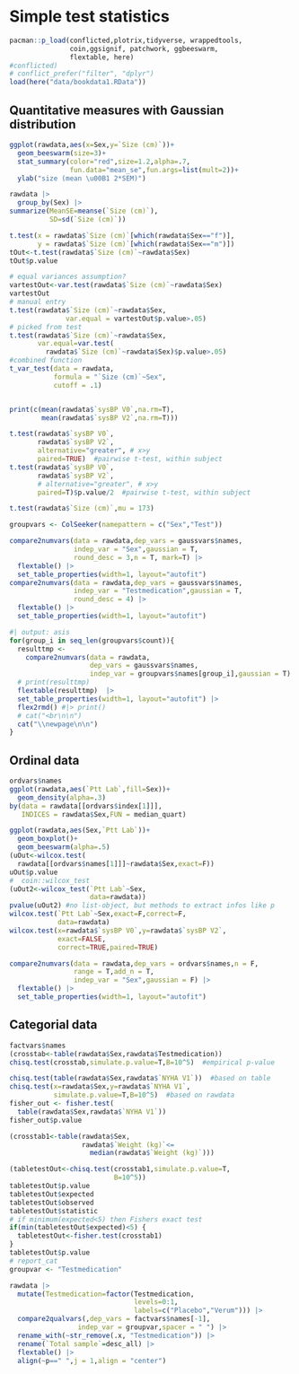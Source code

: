 # Simple test statistics

```r
pacman::p_load(conflicted,plotrix,tidyverse, wrappedtools,
               coin,ggsignif, patchwork, ggbeeswarm,
               flextable, here)
#conflicted)
# conflict_prefer("filter", "dplyr")
load(here("data/bookdata1.RData"))

```

## Quantitative measures with Gaussian distribution

```r
ggplot(rawdata,aes(x=Sex,y=`Size (cm)`))+
  geom_beeswarm(size=3)+
  stat_summary(color="red",size=1.2,alpha=.7, 
               fun.data="mean_se",fun.args=list(mult=2))+
  ylab("size (mean \u00B1 2*SEM)")

rawdata |> 
  group_by(Sex) |> 
summarize(MeanSE=meanse(`Size (cm)`),
          SD=sd(`Size (cm)`))

t.test(x = rawdata$`Size (cm)`[which(rawdata$Sex=="f")],
       y = rawdata$`Size (cm)`[which(rawdata$Sex=="m")])
tOut<-t.test(rawdata$`Size (cm)`~rawdata$Sex)
tOut$p.value

# equal variances assumption?
vartestOut<-var.test(rawdata$`Size (cm)`~rawdata$Sex)
vartestOut
# manual entry
t.test(rawdata$`Size (cm)`~rawdata$Sex,
              var.equal = vartestOut$p.value>.05)
# picked from test
t.test(rawdata$`Size (cm)`~rawdata$Sex,
       var.equal=var.test(
         rawdata$`Size (cm)`~rawdata$Sex)$p.value>.05)
#combined function
t_var_test(data = rawdata,
           formula = "`Size (cm)`~Sex",
           cutoff = .1)


print(c(mean(rawdata$`sysBP V0`,na.rm=T),
        mean(rawdata$`sysBP V2`,na.rm=T)))

t.test(rawdata$`sysBP V0`,
       rawdata$`sysBP V2`,
       alternative="greater", # x>y
       paired=TRUE)  #pairwise t-test, within subject
t.test(rawdata$`sysBP V0`,
       rawdata$`sysBP V2`,
       # alternative="greater", # x>y
       paired=T)$p.value/2  #pairwise t-test, within subject

t.test(rawdata$`Size (cm)`,mu = 173)

groupvars <- ColSeeker(namepattern = c("Sex","Test"))

compare2numvars(data = rawdata,dep_vars = gaussvars$names,
                indep_var = "Sex",gaussian = T,
                round_desc = 3,n = T, mark=T) |> 
  flextable() |> 
  set_table_properties(width=1, layout="autofit")
compare2numvars(data = rawdata,dep_vars = gaussvars$names,
                indep_var = "Testmedication",gaussian = T,
                round_desc = 4) |> 
  flextable() |> 
  set_table_properties(width=1, layout="autofit")


```

```r
#| output: asis
for(group_i in seq_len(groupvars$count)){
  resulttmp <- 
    compare2numvars(data = rawdata,
                    dep_vars = gaussvars$names,
                    indep_var = groupvars$names[group_i],gaussian = T)
  # print(resulttmp)
  flextable(resulttmp)  |> 
  set_table_properties(width=1, layout="autofit") |>
  flex2rmd() #|> print()
  # cat("<br\n\n")
  cat("\\newpage\n\n")
}
```

## Ordinal data

```r
ordvars$names
ggplot(rawdata,aes(`Ptt Lab`,fill=Sex))+
  geom_density(alpha=.3)
by(data = rawdata[[ordvars$index[1]]], 
   INDICES = rawdata$Sex,FUN = median_quart)

ggplot(rawdata,aes(Sex,`Ptt Lab`))+
  geom_boxplot()+
  geom_beeswarm(alpha=.5)
(uOut<-wilcox.test(
  rawdata[[ordvars$names[1]]]~rawdata$Sex,exact=F))
uOut$p.value
#  coin::wilcox_test
(uOut2<-wilcox_test(`Ptt Lab`~Sex,
                    data=rawdata))
pvalue(uOut2) #no list-object, but methods to extract infos like p
wilcox.test(`Ptt Lab`~Sex,exact=F,correct=F,
            data=rawdata)
wilcox.test(x=rawdata$`sysBP V0`,y=rawdata$`sysBP V2`,
            exact=FALSE,
            correct=TRUE,paired=TRUE)

compare2numvars(data = rawdata,dep_vars = ordvars$names,n = F,
                range = T,add_n = T,
                indep_var = "Sex",gaussian = F) |> 
  flextable() |> 
  set_table_properties(width=1, layout="autofit")
```

## Categorial data

```r
factvars$names
(crosstab<-table(rawdata$Sex,rawdata$Testmedication))
chisq.test(crosstab,simulate.p.value=T,B=10^5)  #empirical p-value

chisq.test(table(rawdata$Sex,rawdata$`NYHA V1`))  #based on table
chisq.test(x=rawdata$Sex,y=rawdata$`NYHA V1`,
           simulate.p.value=T,B=10^5)  #based on rawdata
fisher_out <- fisher.test(
  table(rawdata$Sex,rawdata$`NYHA V1`))  
fisher_out$p.value

(crosstab1<-table(rawdata$Sex,
                  rawdata$`Weight (kg)`<=
                    median(rawdata$`Weight (kg)`)))

(tabletestOut<-chisq.test(crosstab1,simulate.p.value=T,
                          B=10^5))
tabletestOut$p.value
tabletestOut$expected
tabletestOut$observed
tabletestOut$statistic
# if minimum(expected<5) then Fishers exact test
if(min(tabletestOut$expected)<5) {
  tabletestOut<-fisher.test(crosstab1)
}
tabletestOut$p.value 
# report_cat
groupvar <- "Testmedication"

rawdata |> 
  mutate(Testmedication=factor(Testmedication,
                               levels=0:1,
                               labels=c("Placebo","Verum"))) |> 
  compare2qualvars(,dep_vars = factvars$names[-1],
                 indep_var = groupvar,spacer = " ") |> 
  rename_with(~str_remove(.x, "Testmedication")) |> 
  rename(`Total sample`=desc_all) |> 
  flextable() |> 
  align(~p==" ",j = 1,align = "center")
```
